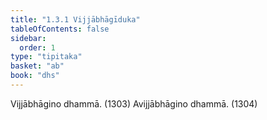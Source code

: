 ```yaml
---
title: "1.3.1 Vijjābhāgīduka"
tableOfContents: false
sidebar:
  order: 1
type: "tipitaka"
basket: "ab"
book: "dhs"
---
```



<DynamicBreadcrumb />

<Division number="123" book="dhs">

<Paragraph number="282" book="dhs">
Vijjābhāgino dhammā. (<Emphasis>1303</Emphasis>)
</Paragraph>

<Paragraph number="283" book="dhs">
Avijjābhāgino dhammā. (<Emphasis>1304</Emphasis>)
</Paragraph>
</Division>